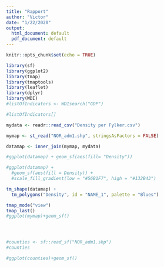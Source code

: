 ```yaml
---
title: "Rapport"
author: "Victor"
date: "1/22/2020"
output:
  html_document: default
  pdf_document: default
---
```


```r
knitr::opts_chunk$set(echo = TRUE)
```

```r
library(sf)
library(ggplot2)
library(tmap)
library(tmaptools)
library(leaflet)
library(dplyr)
library(WDI)
#listOfIndicators <- WDIsearch("GDP")

#listOfIndicators[]

mydata <- readr::read_csv("Density per Fylker.csv")

mymap <- st_read("NOR_adm1.shp", stringsAsFactors = FALSE)

datamap <- inner_join(mymap, mydata)

#ggplot(datamap) + geom_sf(aes(fill= "Density"))

#ggplot(datamap) + 
  #geom_sf(aes(fill = Density)) +
  #scale_fill_gradient(low = "#56B1F7", high = "#132B43")

tm_shape(datamap) +
  tm_polygons("Density", id = "NAME_1", palette = "Blues")

tmap_mode("view")
tmap_last()
#ggplot(mymap)+geom_sf()




#counties <- sf::read_sf("NOR_adm1.shp")
#counties

#ggplot(counties)+geom_sf() 

```



